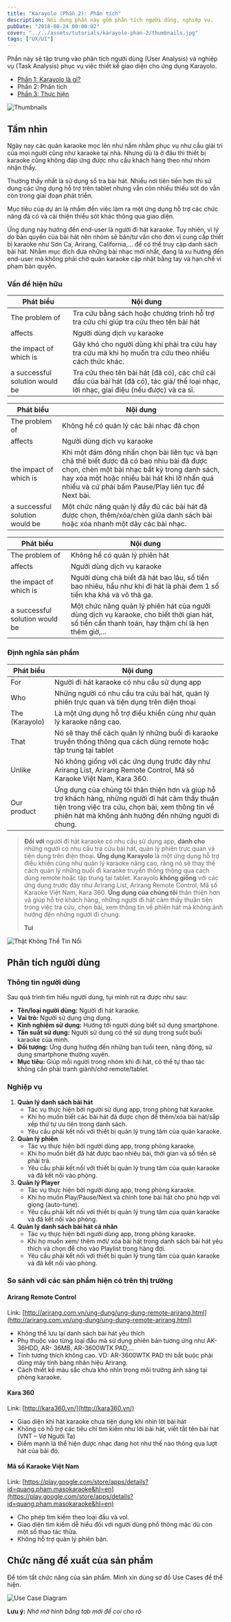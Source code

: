 ```yaml
---
title: "Karayolo (Phần 2): Phân tích"
description: Nội dung phần này gồm phân tích người dùng, nghiệp vụ.
pubDate: "2018-08-24 00:00:02"
cover: "../../assets/tutorials/karayolo-phan-2/thumbnails.jpg"
tags: ["UX/UI"]
---
```


Phần này sẽ tập trung vào phân tích người dùng (User Analysis) và nghiệp vụ (Task Analysis) phục vụ việc thiết kế giao diện cho ứng dụng Karayolo.

- [Phần 1: Karayolo là gì?](https://vhnam.github.io/tutorials/karayolo-phan-1/)
- Phần 2: Phân tích
- [Phần 3: Thực hiện](https://vhnam.github.io/tutorials/karayolo-phan-3/)

![Thumbnails](../../assets/tutorials/karayolo-phan-2/thumbnails.jpg)

## Tầm nhìn

Ngày nay các quán karaoke mọc lên như nấm nhằm phục vụ như cầu giải trí của mọi người cũng như karaoke tại nhà. Nhưng dù là ở đâu thì thiết bị karaoke cũng không đáp ứng được nhu cầu khách hàng theo như nhóm nhận thấy.

Thường thấy nhất là sử dụng sổ tra bài hát. Nhiều nơi tiên tiến hơn thì sử dung các ứng dụng hỗ trợ trên tablet nhưng vẫn còn nhiều thiếu sót do vẫn còn trong giai đoạn phát triển.

Mục tiêu của dự án là nhắm đến việc làm ra một ứng dụng hỗ trợ các chức năng đã có và cải thiện thiếu sót khác thông qua giao diện.

Ứng dụng này hướng đến end-user là người đi hát karaoke. Tuy nhiên, vì lý do bản quyền của bài hát nên nhóm sẽ bán/tư vấn cho đơn vị cung cấp thiết bị karaoke như Sơn Ca, Arirang, California,... để có thể truy cập danh sách bài hát. Nhằm mục đích đưa những bài nhạc mới nhất, đang là xu hướng đến end-user mà không phải chờ quán karaoke cập nhật bằng tay và hạn chế vi phạm bản quyền.

### Vấn đề hiện hữu

| Phát biểu                      | Nội dung                                                                                                                                |
| ------------------------------ | --------------------------------------------------------------------------------------------------------------------------------------- |
| The problem of                 | Tra cứu bằng sách hoặc chương trình hỗ trợ tra cứu chỉ giúp tra cứu theo tên bài hát                                                    |
| affects                        | Người dùng dịch vụ karaoke                                                                                                              |
| the impact of which is         | Gây khó cho người dùng khi phải tra cứu hay tra cứu mà khi họ muốn tra cứu theo nhiều cách thức khác.                                   |
| a successful solution would be | Tra cứu theo tên bài hát (đã có), các chữ cái đầu của bài hát (đã có), tác giả/ thể loại nhạc, lời nhạc, giai điệu (nếu được) và ca sĩ. |

| Phát biểu                      | Nội dung                                                                                                                                                                                                                                         |
| ------------------------------ | ------------------------------------------------------------------------------------------------------------------------------------------------------------------------------------------------------------------------------------------------ |
| The problem of                 | Không hề có quản lý các bài nhạc đã chọn                                                                                                                                                                                                         |
| affects                        | Người dùng dịch vụ karaoke                                                                                                                                                                                                                       |
| the impact of which is         | Khi một đám đông nhấn chọn bài liên tục và bạn chả thế biết được đã có bao nhiu bài đã được chọn, chèn một bài nhạc bất kỳ trong danh sách, hay xóa một hoặc nhiều bài hát khi lỡ nhấn quá nhiều và cứ phải bấm Pause/Play liên tục để Next bài. |
| a successful solution would be | Một chức năng quản lý đầy đủ các bài hát đã được chọn, thêm/xóa/chèn giữa danh sách bài hoặc xóa nhanh một dãy các bài nhạc.                                                                                                                     |

| Phát biểu                      | Nội dung                                                                                                                                         |
| ------------------------------ | ------------------------------------------------------------------------------------------------------------------------------------------------ |
| The problem of                 | Không hề có quản lý phiên hát                                                                                                                    |
| affects                        | Người dùng dịch vụ karaoke                                                                                                                       |
| the impact of which is         | Người dùng chả biết đã hát bao lâu, số tiền bao nhiêu, hầu như khi đi hát là phải đem 1 số tiền kha khá và vô thả ga.                            |
| a successful solution would be | Một chức năng quản lý phiên hát của người dùng dịch vụ karaoke, cho biết thời gian hát, số tiền cần thanh toán, hay thậm chí là hẹn thêm giờ,... |

### Định nghĩa sản phẩm

| Phát biểu      | Nội dung                                                                                                                                                                                                      |
| -------------- | ------------------------------------------------------------------------------------------------------------------------------------------------------------------------------------------------------------- |
| For            | Người đi hát karaoke có nhu cầu sử dụng app                                                                                                                                                                   |
| Who            | Những người có nhu cầu tra cứu bài hát, quản lý phiên trực quan và tiện dụng trên điện thoại                                                                                                                  |
| The (Karayolo) | Là một ứng dụng hỗ trợ điều khiển cũng như quản lý karaoke nâng cao.                                                                                                                                          |
| That           | Nó sẽ thay thế cách quản lý những buổi đi karaoke truyền thống thông qua cách dùng remote hoặc tập trung tại tablet                                                                                           |
| Unlike         | Nó không giống với các ứng dụng trước đây như Arirang List, Arirang Remote Control, Mã số Karaoke Việt Nam, Kara 360.                                                                                         |
| Our product    | Ứng dụng của chúng tôi thân thiện hơn và giúp hỗ trợ khách hàng, những người đi hát cảm thấy thuận tiện trong việc tra cứu, chọn bài, xem thông tin về phiên hát mà không ảnh hưởng đến những người đi chung. |

> **Đối với** người đi hát karaoke có nhu cầu sử dụng app, **dành cho** những người có nhu cầu tra cứu bài hát, quản lý phiên trực quan và tiện dụng trên điện thoại. **Ứng dụng Karayolo** là một ứng dụng hỗ trợ điều khiển cũng như quản lý karaoke nâng cao, rằng nó sẽ thay thế cách quản lý những buổi đi karaoke truyền thống thông qua cách dùng remote hoặc tập trung tại tablet. Karayolo **không giống** với các ứng dụng trước đây như Arirang List, Arirang Remote Control, Mã số Karaoke Việt Nam, Kara 360. **Ứng dụng của chúng tôi** thân thiện hơn và giúp hỗ trợ khách hàng, những người đi hát cảm thấy thuận tiện trong việc tra cứu, chọn bài, xem thông tin về phiên hát mà không ảnh hưởng đến những người đi chung.
>
> **Tui**

![Thật Không Thể Tin Nổi](../../assets/tutorials/karayolo-phan-2/bphonequangtgdd.jpg)

## Phân tích người dùng

### Thông tin người dùng

Sau quá trình tìm hiểu người dùng, tụi mình rút ra được như sau:

- **Tên/loại người dùng:** Người đi hát karaoke.
- **Vai trò:** Người sử dụng ứng dụng.
- **Kinh nghiệm sử dụng:** Hướng tới người dùng biết sử dụng smartphone.
- **Tần suất sử dụng:** Người sử dụng có thể sử dụng trong suốt buổi karaoke của mình.
- **Đối tượng:** Ứng dụng hướng đến những bạn tuổi teen, năng động, sử dụng smartphone thường xuyên.
- **Mục tiêu:** Giúp mỗi người trong nhóm khi đi hát, có thể tự thao tác không cần phải tranh giành/chờ remote/tablet.

### Nghiệp vụ

1.  **Quản lý danh sách bài hát**
    - Tác vụ thực hiện bởi người sử dụng app, trong phòng hát karaoke.
    - Khi họ muốn biết các bài hát đã được chọn để thêm/xóa bài hát/sắp xếp thứ tự ưu tiên trong danh sách.
    - Yêu cầu phải kết nối với thiết bị quản lý trung tâm của quán karaoke.
2.  **Quản lý phiên**
    - Tác vụ thực hiện bởi người dùng app, trong phòng karaoke.
    - Khi họ muốn biết đã hát được bao nhiêu bài, thời gian và số tiền sẽ phải trả.
    - Yêu cầu phải kết nối với thiết bị quản lý trung tâm của quán karaoke và đã kết nối vào phòng.
3.  **Quản lý Player**
    - Tác vụ thực hiện bởi người dùng app, trong phòng karaoke.
    - Khi họ muốn Play/Pause/Next và chỉnh tone bài hát cho phù hợp với giọng (auto-tune).
    - Yêu cầu phải kết nối với thiết bị quản lý trung tâm của quán karaoke và đã kết nối vào phòng.
4.  **Quản lý danh sách bài hát cá nhân**
    - Tác vụ thực hiện bởi người dùng app, trong phòng karaoke.
    - Khi họ muốn xem/ thêm mới/ xóa bài hát trong danh sách bài hát yêu thích và chọn để cho vào Playlist trong hàng đợi.
    - Yêu cầu phải kết nối với thiết bị quản lý trung tâm của quán karaoke và đã kết nối vào phòng.

### So sánh với các sản phẩm hiện có trên thị trường

#### Arirang Remote Control

Link: [http://arirang.com.vn/ung-dung/ung-dung-remote-arirang.html](http://arirang.com.vn/ung-dung/ung-dung-remote-arirang.html)

- Không thể lưu lại danh sách bài hát yêu thích
- Phụ thuộc vào từng loại đầu mà sử dụng phiên bản tương ứng như AK-36HDD, AR- 36MB, AR-3600WTK PAD,...
- Tính tương thích không cao. VD: AR-3600WTK PAD thì bắt buộc phải dùng máy tính bảng nhãn hiệu Arirang.
- Cách thiết kế màu sắc chưa khó nhìn trong môi trường ánh sáng tại phòng karaoke.

#### Kara 360

Link: [http://kara360.vn/](http://kara360.vn/)

- Giao diện khi hát karaoke chưa tiện dụng khi nhìn lời bài hát
- Không có hỗ trợ các tiêu chí tìm kiếm như lời bài hát, viết tắt tên bài hát (VNT – Vợ Người Ta)
- Điểm mạnh là thể hiện được nhạc đang hot như thế nào thông qua lượt hát của bài đó.

#### Mã số Karaoke Việt Nam

Link: [https://play.google.com/store/apps/details?id=quang.pham.masokaraoke&hl=en](https://play.google.com/store/apps/details?id=quang.pham.masokaraoke&hl=en)

- Cho phép tìm kiếm theo loại đầu và vol.
- Giao diện tìm kiếm dễ hiểu đối với người dùng phổ thông mặc dù còn một số thao tác thừa.
- Không hỗ trợ quản lý phiên bản.

## Chức năng đề xuất của sản phẩm

Để tóm tất chức năng của sản phẩm. Mình xin dùng sơ đồ Use Cases để thể hiện.

![Use Case Diagram](../../assets/tutorials/karayolo-phan-2/use-cases.jpg)

**Lưu ý:** _Nhớ mở hình bằng tab mới để coi cho rõ_
